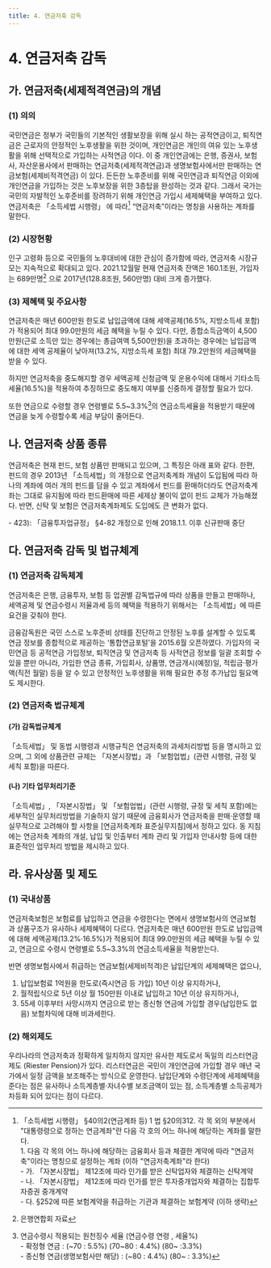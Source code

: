 ```yaml
---
title: 4. 연금저축 감독
---
```

# 4. 연금저축 감독
## 가. 연금저축(세제적격연금)의 개념
### (1) 의의
국민연금은 정부가 국민들의 기본적인 생활보장을 위해 실시 하는 공적연금이고, 퇴직연금은 근로자의 안정적인 노후생활을 위한 것이며, 개인연금은 개인의 여유 있는 노후생활을 위해 선택적으로 가입하는 사적연금 이다. 이 중 개인연금에는 은행, 증권사, 보험사, 자산운용사에서 판매하는 연금저축(세제적격연금)과 생명보험사에서만 판매하는 연금보험(세제비적격연금) 이 있다. 든든한 노후준비를 위해 국민연금과 퇴직연금 이외에 개인연금을 가입하는 것은 노후보장을 위한 3층탑을 완성하는 것과 같다. 그래서 국가는 국민의 자발적인 노후준비를 장려하기 위해 개인연금 가입시 세제혜택을 부여하고 있다. 연금저축은 「소득세법 시행령」 에 따라[^1] “연금저축”이라는 명칭을 사용하는 계좌를 말한다.

[^1]: 「소득세법 시행령」 §40의2(연금계좌 등) 1 법 §20의312. 각 목 외의 부분에서 "대통령령으로 정하는 연금계좌"란 다음 각 호의 어느 하나에 해당하는 계좌를 말한다. <br/>1. 다음 각 목의 어느 하나에 해당하는 금융회사 등과 체결한 계약에 따라 "연금저축"이라는 명칭으로 설정하는 계좌 (이하 "연금저축계좌"라 한다)<br/>- 가. 「자본시장법」 제12조에 따라 인가를 받은 신탁업자와 체결하는 신탁계약<br/>- 나. 「자본시장법」 제12조에 따라 인가를 받은 투자중개업자와 체결하는 집합투자증권 중개계약<br/>- 다. §252에 따른 보험계약을 취급하는 기관과 체결하는 보험계약 (이하 생략)

<CenterImg src ="/fs/3640_1.png" width ="500"/>

### (2) 시장현황
인구 고령화 등으로 국민들의 노후대비에 대한 관심이 증가함에 따라, 연금저축 시장규모는 지속적으로 확대되고 있다. 2021.12월말 현재 연금저축 잔액은 160.1조원, 가입자는 689만명[^2] 으로 2017년(128.8조원, 560만명) 대비 크게 증가했다.

[^2]: 은행연합회 자료

<CenterImg src ="/fs/3640_2.png" caption="연금저축 적립금 현황 (단위: 조원, 만명)"/>

### (3) 제혜택 및 주요사항
연금저축은 매년 600만원 한도로 납입금액에 대해 세액공제(16.5%, 지방소득세 포함)가 적용되어 최대 99.0만원의 세금 혜택을 누릴 수 있다. 다만, 종합소득금액이 4,500만원(근로 소득만 있는 경우에는 총급여액 5,500만원)을 초과하는 경우에는 납입금액에 대한 세액 공제율이 낮아져(13.2%, 지방소득세 포함) 최대 79.2만원의 세금혜택을 받을 수 있다.

하지만 연금저축을 중도해지할 경우 세액공제 신청금액 및 운용수익에 대해서 기타소득 세율(16.5%)을 적용하여 추징하므로 중도해지 여부를 신중하게 결정할 필요가 있다.

또한 연금으로 수령할 경우 연령별로 5.5\~3.3%[^3]의 연금소득세율을 적용받기 때문에 연금을 늦게 수령할수록 세금 부담이 줄어든다.

[^3]: 연금수령시 적용되는 원천징수 세율 (연금수령 연령 , 세율\%) <br/>- 확정형 연금 : (\~70 : 5.5\%) (70\~80 : 4.4\%) (80\~ :3.3\%) <br/>- 종신형 연금(생명보험사만 해당) : (\~80 : 4.4\%) (80\~ : 3.3\%)

<CenterImg src ="/fs/3640_3.png" />
<CenterImg src ="/fs/3640_4.png" caption="연금저축 주요사항 "/>

## 나. 연금저축 상품 종류
연금저축은 현재 펀드, 보험 상품만 판매되고 있으며, 그 특징은 아래 표와 같다. 한편, 펀드의 경우 2013년 「소득세법」의 개정으로 연금저축계좌 개념이 도입됨에 따라 하나의 계좌에 여러 개의 펀드를 담을 수 있고 계좌에서 펀드를 환매하더라도 연금저축계좌는 그대로 유지됨에 따라 펀드환매에 따른 세제상 불이익 없이 펀드 교체가 가능해졌다. 반면, 신탁 및 보험은 연금저축계좌제도 도입에도 큰 변화가 없다.

<CenterImg src ="/fs/3640_5.png" caption="상품별 특징"/>

<SubText>
- 423): 「금융투자업규정」 §4-82 개정으로 인해 2018.1.1. 이후 신규판매 중단
</SubText>


## 다. 연금저축 감독 및 법규체계
### (1) 연금저축 감독체계
연금저축은 은행, 금융투자, 보험 등 업권별 감독법규에 따라 상품을 만들고 판매하나, 세액공제 및 연금수령시 저율과세 등의 혜택을 적용하기 위해서는 「소득세법」에 따른 요건을 갖춰야 한다.

금융감독원은 국민 스스로 노후준비 상태를 진단하고 안정된 노후를 설계할 수 있도록 연금 정보를 종합적으로 제공하는 ‘통합연금포털’을 2015.6월 오픈하였다. 가입자의 국민연금 등 공적연금 가입정보, 퇴직연금 및 연금저축 등 사적연금 정보를 일괄 조회할 수 있을 뿐만 아니라, 가입한 연금 종류, 가입회사, 상품명, 연금개시(예정)일, 적립금·평가액(직전 월말) 등을 알 수 있고 안정적인 노후생활을 위해 필요한 추정 추가납입 필요액도 제시한다.

### (2) 연금저축 법규체계
#### (가) 감독법규체계
「소득세법」 및 동법 시행령과 시행규칙은 연금저축의 과세처리방법 등을 명시하고 있으며, 그 외에 상품관련 규제는 「자본시장법」과 「보험업법」(관련 시행령, 규정 및 세칙 포함)을 따른다.

#### (나) 기타 업무처리기준
「소득세법」, 「자본시장법」 및 「보험업법」(관련 시행령, 규정 및 세칙 포함)에는 세부적인 실무처리방법을 기술하지 않기 때문에 금융회사가 연금저축을 판매·운영할 때 실무적으로 고려해야 할 사항을 [연금저축계좌 표준실무지침]에서 정하고 있다. 동 지침에는 연금저축 계좌의 개설, 납입 및 인출부터 계좌 관리 및 가입자 안내사항 등에 대한 표준적인 업무처리 방법을 제시하고 있다.

## 라. 유사상품 및 제도
### (1) 국내상품
연금저축보험은 보험료를 납입하고 연금을 수령한다는 면에서 생명보험사의 연금보험과 상품구조가 유사하나 세제혜택이 다르다. 연금저축은 매년 600만원 한도로 납입금액에 대해 세액공제(13.2%·16.5%)가 적용되어 최대 99.0만원의 세금 혜택을 누릴 수 있고, 연금으로 수령시 연령별로 5.5~3.3%의 연금소득세율을 적용받는다.

반면 생명보험사에서 취급하는 연금보험(세제비적격)은 납입단계의 세제혜택은 없으나,
1. 납입보험료 1억원을 한도로(즉시연금 등 가입) 10년 이상 유지하거나,
2. 월적립식으로 5년 이상 월 150만원 이내로 납입하고 10년 이상 유지하거나,
3. 55세 이후부터 사망시까지 연금으로 받는 종신형 연금에 가입할 경우(납입한도 없음) 보험차익에 대해 비과세한다.

### (2) 해외제도
우리나라의 연금저축과 정확하게 일치하지 않지만 유사한 제도로서 독일의 리스터연금제도 (Riester Pension)가 있다. 리스터연금은 국민이 개인연금에 가입할 경우 매년 국가에서 일정 금액을 보조해주는 방식으로 운영한다. 납입단계와 수령단계에 세제혜택을 준다는 점은 유사하나 소득계층별·자녀수별 보조금액이 있는 점, 소득계층별 소득공제가 차등화 되어 있다는 점이 다르다.

<CenterImg src ="/fs/3640_6.png" caption="리스터연금 개요"/>

